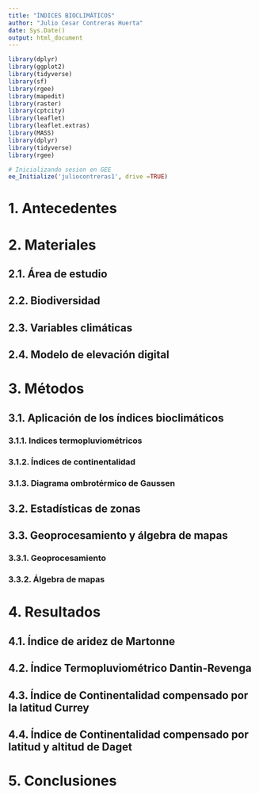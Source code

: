 ```yaml
---
title: "ÍNDICES BIOCLIMÁTICOS"
author: "Julio Cesar Contreras Huerta"
date: Sys.Date() 
output: html_document
---
```


```r
library(dplyr)
library(ggplot2)
library(tidyverse)
library(sf)
library(rgee)
library(mapedit)
library(raster)
library(cptcity)
library(leaflet)
library(leaflet.extras)
library(MASS)
library(dplyr)
library(tidyverse)
library(rgee)
```

```r
# Inicializando sesion en GEE
ee_Initialize('juliocontreras1', drive =TRUE)
```

# 1. Antecedentes
# 2. Materiales
## 2.1. Área de estudio
## 2.2. Biodiversidad
## 2.3. Variables climáticas

## 2.4. Modelo de elevación digital
# 3. Métodos
## 3.1. Aplicación de los índices bioclimáticos
### 3.1.1. Indices termopluviométricos
### 3.1.2. Índices de continentalidad
### 3.1.3. Diagrama ombrotérmico de Gaussen
## 3.2. Estadísticas de zonas
## 3.3. Geoprocesamiento y álgebra de mapas
### 3.3.1. Geoprocesamiento
### 3.3.2. Álgebra de mapas
# 4. Resultados
## 4.1. Índice de aridez de Martonne
## 4.2. Índice Termopluviométrico Dantin-Revenga
## 4.3. Índice de Continentalidad compensado por la latitud Currey
## 4.4. Índice de Continentalidad compensado por latitud y altitud de Daget
# 5. Conclusiones




```r

```

